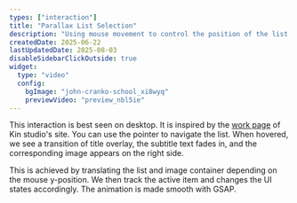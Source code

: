 ```yaml
---
types: ["interaction"]
title: "Parallax List Selection"
description: "Using mouse movement to control the position of the list and the image, instead of using scroll."
createdDate: 2025-06-22
lastUpdatedDate: 2025-08-03
disableSidebarClickOutside: true
widget:
  type: "video"
  config:
    bgImage: "john-cranko-school_xi8wyq"
    previewVideo: "preview_nbl5ie"
---
```


This interaction is best seen on desktop. It is inspired by the [work page](https://by-kin.com/work) of Kin studio's site. You can use the pointer to navigate the list. When hovered, we see a transition of title overlay, the subtitle text fades in, and the corresponding image appears on the right side.

This is achieved by translating the list and image container depending on the mouse y-position. We then track the active item and changes the UI states accordingly. The animation is made smooth with GSAP.
